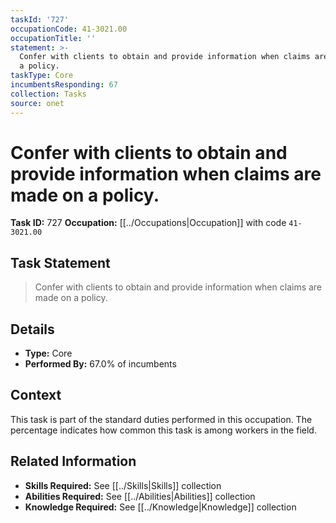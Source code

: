 ```yaml
---
taskId: '727'
occupationCode: 41-3021.00
occupationTitle: ''
statement: >-
  Confer with clients to obtain and provide information when claims are made on
  a policy.
taskType: Core
incumbentsResponding: 67
collection: Tasks
source: onet
---
```

# Confer with clients to obtain and provide information when claims are made on a policy.

**Task ID:** 727
**Occupation:** [[../Occupations|Occupation]] with code `41-3021.00`

## Task Statement

> Confer with clients to obtain and provide information when claims are made on a policy.

## Details

- **Type:** Core
- **Performed By:** 67.0% of incumbents

## Context

This task is part of the standard duties performed in this occupation. The percentage indicates how common this task is among workers in the field.

## Related Information

- **Skills Required:** See [[../Skills|Skills]] collection
- **Abilities Required:** See [[../Abilities|Abilities]] collection
- **Knowledge Required:** See [[../Knowledge|Knowledge]] collection
